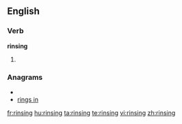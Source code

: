 ==English==

===Verb===
'''rinsing'''

# {{present participle of|[[rinse]]}}

===Anagrams===
* {{alphagram|giinnrs}}
* [[rings in#English|rings in]]

[[fr:rinsing]]
[[hu:rinsing]]
[[ta:rinsing]]
[[te:rinsing]]
[[vi:rinsing]]
[[zh:rinsing]]